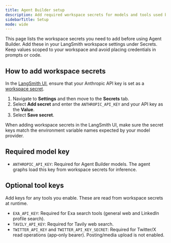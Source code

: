 ```yaml
---
title: Agent Builder setup
description: Add required workspace secrets for models and tools used by Agent Builder.
sidebarTitle: Setup
mode: wide
---
```


This page lists the workspace secrets you need to add before using Agent Builder. Add these in your LangSmith workspace settings under Secrets. Keep values scoped to your workspace and avoid placing credentials in prompts or code.

## How to add workspace secrets

In the [LangSmith UI](https://smith.langchain.com), ensure that your Anthropic API key is set as a [workspace secret](/langsmith/administration-overview#workspace-secrets).

1. Navigate to <Icon icon="gear" /> **Settings** and then move to the **Secrets** tab.
1. Select **Add secret** and enter the `ANTHROPIC_API_KEY` and your API key as the **Value**.
1. Select **Save secret**.

<Note> When adding workspace secrets in the LangSmith UI, make sure the secret keys match the environment variable names expected by your model provider.</Note>

## Required model key

- `ANTHROPIC_API_KEY`: Required for Agent Builder models. The agent graphs load this key from workspace secrets for inference.

## Optional tool keys

Add keys for any tools you enable. These are read from workspace secrets at runtime.

- `EXA_API_KEY`: Required for Exa search tools (general web and LinkedIn profile search).
- `TAVILY_API_KEY`: Required for Tavily web search.
- `TWITTER_API_KEY` and `TWITTER_API_KEY_SECRET`: Required for Twitter/X read operations (app‑only bearer). Posting/media upload is not enabled.
